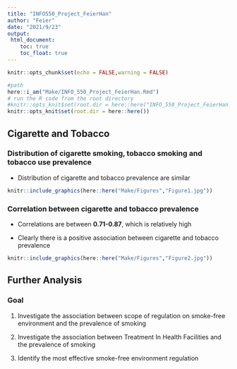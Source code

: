 ---
title: "INFO550_Project_FeierHan"
author: "Feier"
date: "2021/9/23"
output: 
 html_document:
    toc: true
    toc_float: true
---

```{r setup, include=FALSE}
knitr::opts_chunk$set(echo = FALSE,warning = FALSE)
```

```{r, warning=FALSE, include = F}
#path
here::i_am("Make/INFO_550_Project_FeierHan.Rmd")
# run the R code from the root directory
#knitr::opts_knit$set(root.dir = here::here("INFO_550_Project_FeierHan.Rmd"))
knitr::opts_knit$set(root.dir = here::here())
```


## Cigarette and Tobacco

### Distribution of cigarette smoking, tobacco smoking and tobacco use prevalence

-   Distribution of cigarette and tobacco prevalence are similar
```{r}
knitr::include_graphics(here::here("Make/Figures","Figure1.jpg"))
```


### Correlation between cigarette and tobacco prevalence

-   Correlations are between **0.71-0.87**, which is relatively high

-   Clearly there is a positive association between cigarette and tobacco prevalence

```{r}
knitr::include_graphics(here::here("Make/Figures","Figure2.jpg"))
```


## Further Analysis

### Goal

1.  Investigate the association between scope of regulation on smoke-free environment and the prevalence of smoking

2.  Investigate the association between Treatment In Health Facilities and the prevalence of smoking

3.  Identify the most effective smoke-free environment regulation
